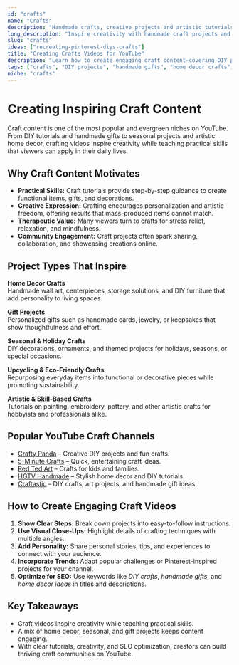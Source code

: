 ```yaml
---
id: "crafts"
name: "Crafts"
description: "Handmade crafts, creative projects and artistic tutorials"
long_description: "Inspire creativity with handmade craft projects and artistic tutorial content that teaches practical skills while encouraging creative expression."
slug: "crafts"
ideas: ["recreating-pinterest-diys-crafts"]
title: "Creating Crafts Videos for YouTube"
description: "Learn how to create engaging craft content—covering DIY projects, handmade gifts, home decor, seasonal ideas, and artistic tutorials."
tags: ["crafts", "DIY projects", "handmade gifts", "home decor crafts", "seasonal crafts", "artistic tutorials"]
niche: "crafts"
---
```


# Creating Inspiring Craft Content

Craft content is one of the most popular and evergreen niches on YouTube. From DIY tutorials and handmade gifts to seasonal projects and artistic home decor, crafting videos inspire creativity while teaching practical skills that viewers can apply in their daily lives.

## Why Craft Content Motivates

- **Practical Skills:** Craft tutorials provide step-by-step guidance to create functional items, gifts, and decorations.  
- **Creative Expression:** Crafting encourages personalization and artistic freedom, offering results that mass-produced items cannot match.  
- **Therapeutic Value:** Many viewers turn to crafts for stress relief, relaxation, and mindfulness.  
- **Community Engagement:** Craft projects often spark sharing, collaboration, and showcasing creations online.  

## Project Types That Inspire

**Home Decor Crafts**  
Handmade wall art, centerpieces, storage solutions, and DIY furniture that add personality to living spaces.  

**Gift Projects**  
Personalized gifts such as handmade cards, jewelry, or keepsakes that show thoughtfulness and effort.  

**Seasonal & Holiday Crafts**  
DIY decorations, ornaments, and themed projects for holidays, seasons, or special occasions.  

**Upcycling & Eco-Friendly Crafts**  
Repurposing everyday items into functional or decorative pieces while promoting sustainability.  

**Artistic & Skill-Based Crafts**  
Tutorials on painting, embroidery, pottery, and other artistic crafts for hobbyists and professionals alike.  

## Popular YouTube Craft Channels

- [Crafty Panda](https://www.youtube.com/@CraftyPanda) – Creative DIY projects and fun crafts.  
- [5-Minute Crafts](https://www.youtube.com/@5MinuteCraftsYouTube) – Quick, entertaining craft ideas.  
- [Red Ted Art](https://www.youtube.com/@RedTedArt) – Crafts for kids and families.  
- [HGTV Handmade](https://www.youtube.com/@HGTVHandmade) – Stylish home decor and DIY tutorials.  
- [Craftastic](https://www.youtube.com/@Craftastic) – DIY crafts, art projects, and handmade gift ideas.  

## How to Create Engaging Craft Videos

1. **Show Clear Steps:** Break down projects into easy-to-follow instructions.  
2. **Use Visual Close-Ups:** Highlight details of crafting techniques with multiple angles.  
3. **Add Personality:** Share personal stories, tips, and experiences to connect with your audience.  
4. **Incorporate Trends:** Adapt popular challenges or Pinterest-inspired projects for your channel.  
5. **Optimize for SEO:** Use keywords like *DIY crafts*, *handmade gifts*, and *home decor ideas* in titles and descriptions.  

## Key Takeaways

- Craft videos inspire creativity while teaching practical skills.  
- A mix of home decor, seasonal, and gift projects keeps content engaging.  
- With clear tutorials, creativity, and SEO optimization, creators can build thriving craft communities on YouTube.  
